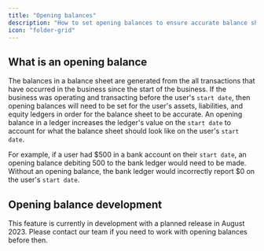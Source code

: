 ```yaml
---
title: "Opening balances"
description: "How to set opening balances to ensure accurate balance sheets."
icon: "folder-grid"
---
```


## What is an opening balance

The balances in a balance sheet are generated from the all transactions that have occurred in the business since the start of the business. If the business was operating and transacting before the user's `start date`, then opening balances will need to be set for the user's assets, liabilities, and equity ledgers in order for the balance sheet to be accurate. An opening balance in a ledger increases the ledger's value on the `start date` to account for what the balance sheet should look like on the user's `start date`.

For example, if a user had $500 in a bank account on their `start date`, an opening balance debiting 500 to the bank ledger would need to be made. Without an opening balance, the bank ledger would incorrectly report $0 on the user's `start date`.

## Opening balance development

This feature is currently in development with a planned release in August 2023. Please contact our team if you need to work with opening balances before then.



